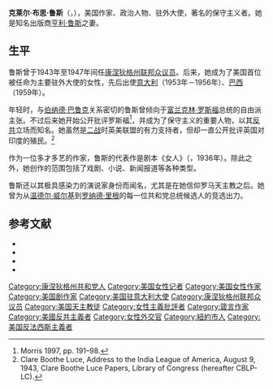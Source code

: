 {{Infobox Ambassador
|honorific-prefix =[[尊敬的|尊敬的]]
| name             = 克莱尔·布思·鲁斯
| image name       = Clare boothe.jpg
| caption          =
| birth_name       = Ann Clare Boothe
| birth_date       = 1903年3月10日
| birth_place      = 美国[[纽约州|纽约州]][[纽约市|纽约市]]
| death_date       = {{death date and age|1987|10|9|1903|3|10}}
| death_place      =美国[[华盛顿哥伦比亚特区|华盛顿哥伦比亚特区]]
| ambassador_from1 = 美国
| country1         = 意大利
| term_start1      =  1953年5月4日
| term_end1        = 1956年12月27日
| predecessor1     = {{le|埃尔斯沃思·邦克|Ellsworth Bunker}}
| successor1       = {{le|詹姆斯·戴维·泽勒巴克|James David Zellerbach}}
| president1       = [[德怀特·艾森豪威尔|德怀特·艾森豪威尔]]
| ambassador_from2 = 美国
| country2         = 巴西
| term_start2      =  1959年4月28日
| term_end2        =  1959年5月1日
| predecessor2     = 艾利斯·布里格斯（Ellis O. Briggs）
| successor2       = [[约翰·卡伯特|约翰·卡伯特]]
| president2       = [[德怀特·艾森豪威尔|德怀特·艾森豪威尔]]
| state3           = [[康涅狄格州|康涅狄格州]]
| district3        = 4
| term3            = 1943年1月3日 – 1947年1月3日
| predecessor3     = {{le|勒罗伊·唐斯|Le Roy D. Downs}}
| successor3       = {{le|约翰·戴维斯·洛奇|John Davis Lodge}}
| party            = [[共和党_(美国)|共和党]]
| spouse           = {{le|乔治·塔特尔·布罗考|George Tuttle Brokaw}} (1923–1929)<br>[[亨利·鲁斯|亨利·鲁斯]] (1935–1967)
| relations        = Anna Clara Schneider & William Franklin Boothe (父母); David Franklin Boothe (兄弟)
| children         = Ann Clare Brokaw (1924–1944)
| occupation       = 编辑、剧作家、政治人物、记者、外交官
| religion         = [[罗马天主教|罗马天主教]]}}
'''克莱尔·布思·鲁斯'''（{{lang-en|Clare Boothe Luce}}，{{bd|1903年|3月10日<ref name="In Search of Clare Boothe Luce ">{{cite news | url=http://www.nytimes.com/1988/01/31/magazine/in-search-of-clare-boothe-luce.html?src=pm&pagewanted=4 | title=In Search of Clare Boothe Luce | publisher=The New York Times Company | date=January 31, 1988 | accessdate=19 June 2014 | author=Morris, Sylvia Jukes | pages=4 of 5 | quote=I tracked down her New York birth certificate, and found that she was born not on April 10, 1903, but on March 10 – and not on Riverside Drive, but in the less genteel environs of West 125th Street. | archive-date=2020-11-04 | archive-url=https://web.archive.org/web/20201104113109/https://www.nytimes.com/1988/01/31/magazine/in-search-of-clare-boothe-luce.html?src=pm&pagewanted=4 | dead-url=no }}</ref>|1987年|10月9日}}），美国作家、政治人物、驻外大使，著名的保守主义者。她是知名出版商[[亨利·鲁斯|亨利·鲁斯]]之妻。

==生平==
鲁斯曾于1943年至1947年间任[[康涅狄格州|康涅狄格州]][[美国众议院|联邦众议员]]。后来，她成为了美国首位被任命为主要驻外大使的女性，先后出使[[意大利|意大利]]（1953年－1956年）、[[巴西|巴西]]（1959年）。

年轻时，与[[伯纳德·巴鲁克|伯纳德·巴鲁克]]关系密切的鲁斯曾倾向于[[富兰克林·罗斯福|富兰克林·罗斯福]]总统的自由派主张。不过后来她开始公开批评罗斯福<ref>Morris 1997, pp. 191–98.</ref>，并成为了保守主义的重要人物，以其[[反共|反共]]立场而知名。她虽然是[[二战|二战]]时英美联盟的有力支持者，但却一直公开批评英国对印度的殖民。<ref>Clare Boothe Luce, Address to the India League of America, August 9, 1943, Clare Boothe Luce Papers, Library of Congress (hereafter CBLP-LC).</ref>

作为一位多才多艺的作家，鲁斯的代表作是剧本《女人》（''{{lang|en|The Women}}''，1936年）。除此之外，她创作的范围包括了戏剧、小说、新闻报道等各种类型。

鲁斯还以其极具感染力的演说家身份而闻名，尤其是在她信仰罗马天主教之后。她曾为从[[温德尔·威尔基|温德尔·威尔基]]到[[罗纳德·里根|罗纳德·里根]]的每一位共和党总统候选人的竞选出力。

== 参考文献 ==
{{reflist}}
* {{cite book|last=Morris |first=Sylvia Jukes |title=Rage for Fame: The Ascent of Clare Boothe Luce |url=https://archive.org/details/rageforfameascen00morr |publisher=Random House |location=New York |year=1997 |isbn=978-0394575551}}
* {{cite book|last=Morris |first=Sylvia Jukes |title=Price of Fame: The Honorable Clare Boothe Luce |url=https://archive.org/details/priceoffamehonor0000morr |publisher=Random House |location=New York |year=2014 |isbn=978-0679457114}}
* {{cite book|last=Shadegg |first=Stephen| title=Clare Boothe Luce: A Biography |url=https://archive.org/details/clarebootheluceb0000shad_e9v8 |publisher=Simon & Schuster |location=New York |year=1970 |isbn=978-0671206727}}
* {{cite book|last=Sheed |first=Wilfred |title=Clare Boothe Luce |url=https://archive.org/details/clarebootheluce00shee |publisher=E. P. Dutton Publishers |location=New York |year=1982 |isbn=978-0525030553}}

{{Authority control}}
{{DEFAULTSORT:Luce, Clare Boothe}}
[[Category:康涅狄格州共和党人|Category:康涅狄格州共和党人]]
[[Category:美国女性记者|Category:美国女性记者]]
[[Category:美国女性作家|Category:美国女性作家]]
[[Category:美国剧作家|Category:美国剧作家]]
[[Category:美国驻意大利大使|Category:美国驻意大利大使]]
[[Category:康涅狄格州联邦众议员|Category:康涅狄格州联邦众议员]]
[[Category:美国天主教徒|Category:美国天主教徒]]
[[Category:女性主義批評者|Category:女性主義批評者]]
[[Category:箴言作家|Category:箴言作家]]
[[Category:美國反共主義者|Category:美國反共主義者]]
[[Category:女性外交官|Category:女性外交官]]
[[Category:紐約市人|Category:紐約市人]]
[[Category:美国反法西斯主義者|Category:美国反法西斯主義者]]